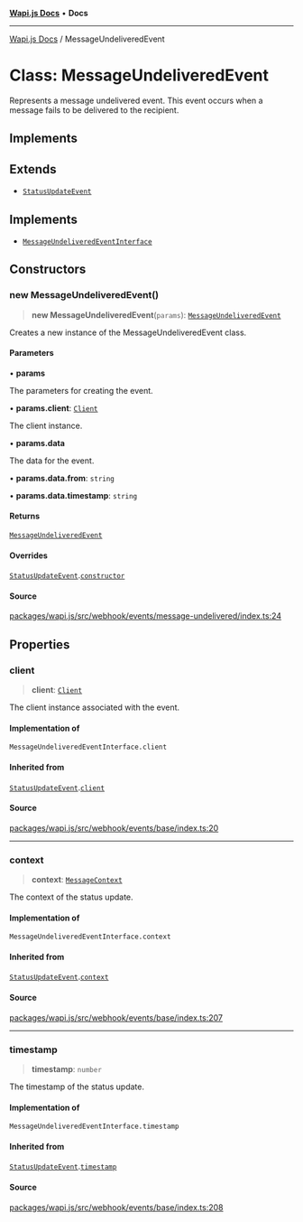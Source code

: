 [**Wapi.js Docs**](../README.mdx) • **Docs**

***

[Wapi.js Docs](../globals.mdx) / MessageUndeliveredEvent

# Class: MessageUndeliveredEvent

Represents a message undelivered event.
This event occurs when a message fails to be delivered to the recipient.

## Implements

## Extends

- [`StatusUpdateEvent`](StatusUpdateEvent.mdx)

## Implements

- [`MessageUndeliveredEventInterface`](../type-aliases/MessageUndeliveredEventInterface.mdx)

## Constructors

### new MessageUndeliveredEvent()

> **new MessageUndeliveredEvent**(`params`): [`MessageUndeliveredEvent`](MessageUndeliveredEvent.mdx)

Creates a new instance of the MessageUndeliveredEvent class.

#### Parameters

• **params**

The parameters for creating the event.

• **params.client**: [`Client`](Client.mdx)

The client instance.

• **params.data**

The data for the event.

• **params.data.from**: `string`

• **params.data.timestamp**: `string`

#### Returns

[`MessageUndeliveredEvent`](MessageUndeliveredEvent.mdx)

#### Overrides

[`StatusUpdateEvent`](StatusUpdateEvent.mdx).[`constructor`](StatusUpdateEvent.mdx#constructors)

#### Source

[packages/wapi.js/src/webhook/events/message-undelivered/index.ts:24](https://github.com/sarthakjdev/wapi.js/blob/13b0ae8a179e1d2ead89d348fa5b05387c8fc977/packages/wapi.js/src/webhook/events/message-undelivered/index.ts#L24)

## Properties

### client

> **client**: [`Client`](Client.mdx)

The client instance associated with the event.

#### Implementation of

`MessageUndeliveredEventInterface.client`

#### Inherited from

[`StatusUpdateEvent`](StatusUpdateEvent.mdx).[`client`](StatusUpdateEvent.mdx#client)

#### Source

[packages/wapi.js/src/webhook/events/base/index.ts:20](https://github.com/sarthakjdev/wapi.js/blob/13b0ae8a179e1d2ead89d348fa5b05387c8fc977/packages/wapi.js/src/webhook/events/base/index.ts#L20)

***

### context

> **context**: [`MessageContext`](../type-aliases/MessageContext.mdx)

The context of the status update.

#### Implementation of

`MessageUndeliveredEventInterface.context`

#### Inherited from

[`StatusUpdateEvent`](StatusUpdateEvent.mdx).[`context`](StatusUpdateEvent.mdx#context)

#### Source

[packages/wapi.js/src/webhook/events/base/index.ts:207](https://github.com/sarthakjdev/wapi.js/blob/13b0ae8a179e1d2ead89d348fa5b05387c8fc977/packages/wapi.js/src/webhook/events/base/index.ts#L207)

***

### timestamp

> **timestamp**: `number`

The timestamp of the status update.

#### Implementation of

`MessageUndeliveredEventInterface.timestamp`

#### Inherited from

[`StatusUpdateEvent`](StatusUpdateEvent.mdx).[`timestamp`](StatusUpdateEvent.mdx#timestamp)

#### Source

[packages/wapi.js/src/webhook/events/base/index.ts:208](https://github.com/sarthakjdev/wapi.js/blob/13b0ae8a179e1d2ead89d348fa5b05387c8fc977/packages/wapi.js/src/webhook/events/base/index.ts#L208)
